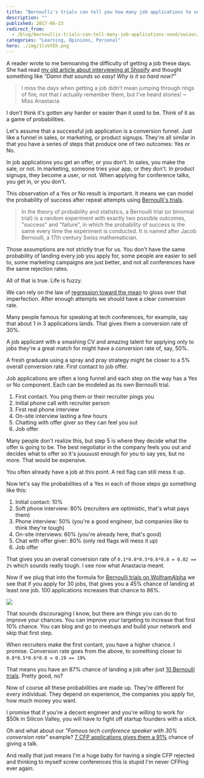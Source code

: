 ```yaml
---
title: "Bernoulli's trials can tell you how many job applications to send"
description: ""
published: 2017-06-23
redirect_from:
  - /blog/bernoullis-trials-can-tell-many-job-applications-send/swizec/7677
categories: "Learning, Opinions, Personal"
hero: ./img/1lvVtEh.png
---
```


A reader wrote to me bemoaning the difficulty of getting a job these days. She had read [my old article about interviewing at Shopify](https://swizec.com/blog/the-most-pleasant-job-interview-i-have-ever-had/swizec/6121) and thought something like _"Damn that sounds so easy! Why is it so hard now?"_

> I miss the days when getting a job didn’t mean jumping through rings of fire, not that I actually remember them, but I’ve heard stories! ~ Miss Anastacia

I don't think it's gotten any harder or easier than it used to be. Think of it as a game of probabilities.

Let's assume that a successful job application is a conversion funnel. Just like a funnel in sales, or marketing, or product signups. They're all similar in that you have a series of steps that produce one of two outcomes: Yes or No.

In job applications you get an offer, or you don't. In sales, you make the sale, or not. In marketing, someone tries your app, or they don't. In product signups, they become a user, or not. When applying for conference talks, you get in, or you don't.

This observation of a Yes or No result is important. It means we can model the probability of success after repeat attempts using [Bernoulli's trials](https://en.wikipedia.org/wiki/Bernoulli_trial).

> In the theory of probability and statistics, a Bernoulli trial (or binomial trial) is a random experiment with exactly two possible outcomes, "success" and "failure", in which the probability of success is the same every time the experiment is conducted. It is named after Jacob Bernoulli, a 17th century Swiss mathematician.

Those assumptions are not strictly true for us. You don't have the same probability of landing every job you apply for, some people are easier to sell to, some marketing campaigns are just better, and not all conferences have the same rejection rates.

All of that is true. Life is fuzzy.

We can rely on the law of [regression toward the mean](https://en.wikipedia.org/wiki/Regression_toward_the_mean) to gloss over that imperfection. After enough attempts we should have a clear conversion rate.

Many people famous for speaking at tech conferences, for example, say that about 1 in 3 applications lands. That gives them a conversion rate of 30%.

A job applicant with a smashing CV and amazing talent for applying only to jobs they're a great match for might have a conversion rate of, say, 50%.

A fresh graduate using a spray and pray strategy might be closer to a 5% overall conversion rate. First contact to job offer.

Job applications are often a long funnel and each step on the way has a Yes or No component. Each can be modeled as its own Bernoulli trial.

1.  First contact. You ping them or their recruiter pings you
2.  Initial phone call with recruiter person
3.  First real phone interview
4.  On-site interview lasting a few hours
5.  Chatting with offer giver so they can feel you out
6.  Job offer

Many people don't realize this, but step 5 is where they decide what the offer is going to be. The best negotiator in the company feels you out and decides what to offer so it's juuuuust enough for you to say yes, but no more. That would be expensive.

You often already have a job at this point. A red flag can still mess it up.

Now let's say the probabilities of a Yes in each of those steps go something like this:

1.  Initial contact: 10%
2.  Soft phone interview: 80% (recruiters are optimistic, that's what pays them)
3.  Phone interview: 50% (you're a good engineer, but companies like to think they're tough)
4.  On-site interviews: 60% (you're already here, that's good)
5.  Chat with offer giver: 80% (only red flags will mess it up)
6.  Job offer

That gives you an overall conversion rate of `0.1*0.8*0.5*0.6*0.8 = 0.02 == 2%` which sounds really tough. I see now what Anastacia meant.

Now if we plug that into the formula for [Bernoulli trials on WolframAlpha](https://www.wolframalpha.com/input/?i=30+trials+p%3D0.02) we see that if you apply for 30 jobs, that gives you a 45% chance of landing at least one job. 100 applications increases that chance to 86%.

![](./img/1lvVtEh.png)

That sounds discouraging I know, but there are things you can do to improve your chances. You can improve your targeting to increase that first 10% chance. You can blog and go to meetups and build your network and skip that first step.

When recruiters make the first contant, you have a higher chance. I promise. Conversion rate goes from the above, to something closer to `0.8*0.5*0.6*0.8 = 0.19 == 19%`.

That means you have an 87% chance of landing a job after just [10 Bernoulli trials](https://www.wolframalpha.com/input/?i=10+trials+p%3D0.19). Pretty good, no?

Now of course all these probabilities are made up. They're different for every individual. They depend on experience, the companies you apply for, how much money you want.

I promise that if you're a decent engineer and you're willing to work for $50k in Silicon Valley, you will have to fight off startup founders with a stick.

Oh and what about our _"Famous tech conference speaker with 30% conversion rate"_ example? [7 CFP applications gives them a 91%](https://www.wolframalpha.com/input/?i=7+trials+p%3D0.3) chance of giving a talk.

And really that just means I'm a huge baby for having a single CFP rejected and thinking to myself screw conferences this is stupid I'm never CFPing ever again.
